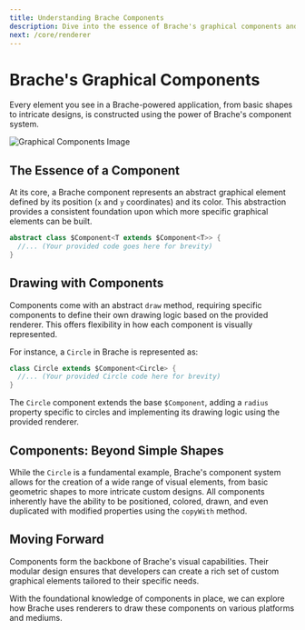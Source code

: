 ```yaml
---
title: Understanding Brache Components
description: Dive into the essence of Brache's graphical components and how they form the basis of all visual elements.
next: /core/renderer
---
```


# Brache's Graphical Components

Every element you see in a Brache-powered application, from basic shapes to intricate designs, is constructed using the power of Brache's component system.

![Graphical Components Image](./path-to-graphical-components-image.png)

## The Essence of a Component

At its core, a Brache component represents an abstract graphical element defined by its position (`x` and `y` coordinates) and its color. This abstraction provides a consistent foundation upon which more specific graphical elements can be built.

```dart
abstract class $Component<T extends $Component<T>> {
  //... (Your provided code goes here for brevity)
}
```

## Drawing with Components

Components come with an abstract `draw` method, requiring specific components to define their own drawing logic based on the provided renderer. This offers flexibility in how each component is visually represented.

For instance, a `Circle` in Brache is represented as:

```dart
class Circle extends $Component<Circle> {
  //... (Your provided Circle code here for brevity)
}
```

The `Circle` component extends the base `$Component`, adding a `radius` property specific to circles and implementing its drawing logic using the provided renderer.

## Components: Beyond Simple Shapes

While the `Circle` is a fundamental example, Brache's component system allows for the creation of a wide range of visual elements, from basic geometric shapes to more intricate custom designs. All components inherently have the ability to be positioned, colored, drawn, and even duplicated with modified properties using the `copyWith` method.

## Moving Forward

Components form the backbone of Brache's visual capabilities. Their modular design ensures that developers can create a rich set of custom graphical elements tailored to their specific needs.

With the foundational knowledge of components in place, we can explore how Brache uses renderers to draw these components on various platforms and mediums.
